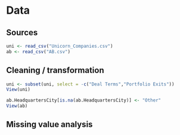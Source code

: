 # Data 

## Sources
```r
uni <- read_csv("Unicorn_Companies.csv")
ab <- read_csv("AB.csv")
```

## Cleaning / transformation
```r
uni <- subset(uni, select = -c("Deal Terms","Portfolio Exits"))
View(uni)

ab.HeadquartersCity[is.na(ab.HeadquartersCity)] <- "Other"
View(ab)
```

## Missing value analysis

